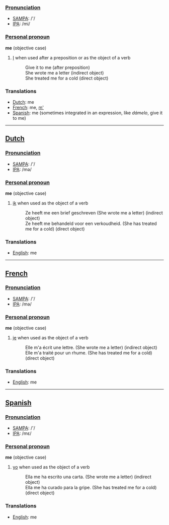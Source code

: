 ===[[Pronunciation]]===
*[[w:SAMPA|SAMPA]]: /'/
*[[w:IPA|IPA]]: /mi/

===[[Personal pronoun]]===

'''me''' (objective case)
#[[I]] when used after a preposition or as the object of a verb
#:Give it to me (after preposition)
#:She wrote me a letter (indirect object)
#:She treated me for a cold (direct object)

===Translations===
*[[Dutch]]: me
*[[French]]: me, [[m']]
*[[Spanish]]: me (sometimes integrated in an expression, like ''dámelo'', give it to me)

----

==[[Dutch]]==

===[[Pronunciation]]===
*[[w:SAMPA|SAMPA]]: /'/
*[[w:IPA|IPA]]: /mə/

===[[Personal pronoun]]===

'''me''' (objective case)
#[[ik]] when used as the object of a verb
#:Ze heeft me een brief geschreven (She wrote me a letter) (indirect object)
#:Ze heeft me behandeld voor een verkoudheid. (She has treated me for a cold) (direct object)

===Translations===
*[[English]]: me

----

==[[French]]==

===[[Pronunciation]]===
*[[w:SAMPA|SAMPA]]: /'/
*[[w:IPA|IPA]]: /mə/

===[[Personal pronoun]]===

'''me''' (objective case)
#[[je]] when used as the object of a verb
#:Elle m'a écrit une lettre. (She wrote me a letter) (indirect object)
#:Elle m'a traité pour un rhume. (She has treated me for a cold) (direct object)

===Translations===
*[[English]]: me

----

==[[Spanish]]==

===[[Pronunciation]]===
*[[w:SAMPA|SAMPA]]: /'/
*[[w:IPA|IPA]]: /mε/

===[[Personal pronoun]]===

'''me''' (objective case)
#[[yo]] when used as the object of a verb
#:Ella me ha escrito una carta. (She wrote me a letter) (indirect object)
#:Ella me ha curado para la gripe. (She has treated me for a cold) (direct object)

===Translations===
*[[English]]: me